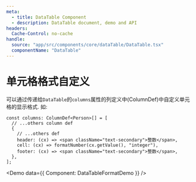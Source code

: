 ```yaml
---
meta:
  - title: DataTable Component
  - description: DataTable document, demo and API
headers:
  Cache-Control: no-cache
handle:
  source: "app/src/components/core/dataTable/DataTable.tsx"
  componentName: "DataTable"
---
```



# 单元格格式自定义

可以通过传递给`DataTable`的`columns`属性的列定义中(ColumnDef)中自定义单元格的显示格式. 如:

```tsx
const columns: ColumnDef<Person>[] = [
  // ...others column def
  {
    // ...others def
    header: (cx) => <span className="text-secondary">整数</span>,
    cell: (cx) => formatNumber(cx.getValue(), "integer"),
    footer: (cx) => <span className="text-secondary">整数</span>,
  },
];
```

<Demo data={{ Component: DataTableFormatDemo }} />
